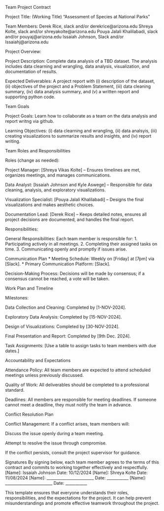 

Team Project Contract

Project Title: (Working Title) "Assessment of Species at National Parks"

Team Members:
Derek Rice, slack and/or derekrice@arizona.edu
Shreya Kolte, slack and/or shreyakolte@arizona.edu
Pouya Jalali Khalilabadi, slack and/or pouyaj@arizona.edu
Issaiah Johnson, Slack and/or Issaiahj@arizona.edu

Project Overview: 

Project Description: Complete data analysis of a TBD dataset. The analysis includes data clearning and wrangling, data analysis, visualization, and documentation of results. 

Expected Deliverables: A project report with (i) description of the dataset, (ii) objectives of the project and a Problem Statement, (iii) data cleaning summary, (iv) data analysis summary, and (v) a written report and supporting python code. 

Team Goals

Project Goals: Learn how to collaborate as a team on the data analysis and report writng via github. 

Learning Objectives: (i) data clearning and wrangling, (ii) data analsyis, (iii) creating visualizations to summarize results and insights, and (iv) report writing. 

Team Roles and Responsibilities

Roles (change as needed):

Project Manager: [Shreya Vikas Kolte] – Ensures timelines are met, organizes meetings, and manages communications.

Data Analyst: [Issaiah Johnson and Kyle Aswege] – Responsible for data cleaning, analysis, and exploratory visualizations.

Visualization Specialist: [Pouya Jalali Khalilabadi] – Designs the final visualizations and makes aesthetic choices.

Documentation Lead: [Derek Rice] – Keeps detailed notes, ensures all project decisions are documented, and handles the final report.



Responsibilities:

General Responsibilities: Each team member is responsible for:
1. Participating actively in all meetings.
2. Completing their assigned tasks on time.
3. Communicating openly and promptly if issues arise.

Communication Plan
* Meeting Schedule: Weekly on [Friday] at [7pm] via [Slack].
* Primary Communication Platform: [Slack].

Decision-Making Process: Decisions will be made by consensus; if a consensus cannot be reached, a vote will be taken.

Work Plan and Timeline

Milestones:

Data Collection and Cleaning: Completed by [1-NOV-2024].

Exploratory Data Analysis: Completed by [15-NOV-2024].

Design of Visualizations: Completed by [30-NOV-2024].

Final Presentation and Report: Completed by [9th Dec. 2024].

Task Assignments: [Use a table to assign tasks to team members with due dates.]

Accountability and Expectations

Attendance Policy: All team members are expected to attend scheduled meetings unless previously discussed.

Quality of Work: All deliverables should be completed to a professional standard.

Deadlines: All members are responsible for meeting deadlines. If someone cannot meet a deadline, they must notify the team in advance.

Conflict Resolution Plan

Conflict Management: If a conflict arises, team members will:

Discuss the issue openly during a team meeting.

Attempt to resolve the issue through compromise.

If the conflict persists, consult the project supervisor for guidance.

Signatures
By signing below, each team member agrees to the terms of this contract and commits to working together effectively and respectfully.
[Name]: Issaiah Johnson          Date: 10/12/2024
[Name]: Shreya Kolte             Date: 11/08/2024
[Name]: ________________________ Date: ___________
[Name]: ________________________ Date: ___________

This template ensures that everyone understands their roles, responsibilities, and the expectations for the project. It can help prevent misunderstandings and promote effective teamwork throughout the project.
